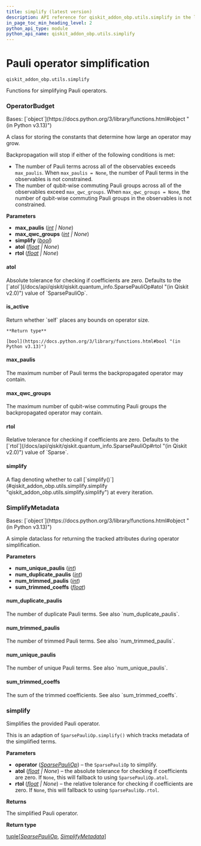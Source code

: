 ```yaml
---
title: simplify (latest version)
description: API reference for qiskit_addon_obp.utils.simplify in the latest version of qiskit-addon-obp
in_page_toc_min_heading_level: 2
python_api_type: module
python_api_name: qiskit_addon_obp.utils.simplify
---
```


<span id="module-qiskit_addon_obp.utils.simplify" />

<span id="pauli-operator-simplification-qiskit-addon-obp-utils-simplify" />

# Pauli operator simplification

`qiskit_addon_obp.utils.simplify`

Functions for simplifying Pauli operators.

### OperatorBudget

<Class id="qiskit_addon_obp.utils.simplify.OperatorBudget" github="https://github.com/Qiskit/qiskit-addon-obp/tree/stable/0.3/qiskit_addon_obp/utils/simplify.py#L43-L77" signature="OperatorBudget(max_paulis=None, max_qwc_groups=None, simplify=True, atol=None, rtol=None)" modifiers="class">
  Bases: [`object`](https://docs.python.org/3/library/functions.html#object "(in Python v3.13)")

  A class for storing the constants that determine how large an operator may grow.

  Backpropagation will stop if either of the following conditions is met:

  *   The number of Pauli terms across all of the observables exceeds `max_paulis`. When `max_paulis = None`, the number of Pauli terms in the observables is not constrained.
  *   The number of qubit-wise commuting Pauli groups across all of the observables exceed `max_qwc_groups`. When `max_qwc_groups = None`, the number of qubit-wise commuting Pauli groups in the observables is not constrained.

  **Parameters**

  *   **max\_paulis** ([*int*](https://docs.python.org/3/library/functions.html#int "(in Python v3.13)") *| None*)
  *   **max\_qwc\_groups** ([*int*](https://docs.python.org/3/library/functions.html#int "(in Python v3.13)") *| None*)
  *   **simplify** ([*bool*](https://docs.python.org/3/library/functions.html#bool "(in Python v3.13)"))
  *   **atol** ([*float*](https://docs.python.org/3/library/functions.html#float "(in Python v3.13)") *| None*)
  *   **rtol** ([*float*](https://docs.python.org/3/library/functions.html#float "(in Python v3.13)") *| None*)

  #### atol

  <Attribute id="qiskit_addon_obp.utils.simplify.OperatorBudget.atol" attributeTypeHint="float | None" attributeValue="None">
    Absolute tolerance for checking if coefficients are zero. Defaults to the [`atol`](/docs/api/qiskit/qiskit.quantum_info.SparsePauliOp#atol "(in Qiskit v2.0)") value of `SparsePauliOp`.
  </Attribute>

  #### is\_active

  <Function id="qiskit_addon_obp.utils.simplify.OperatorBudget.is_active" github="https://github.com/Qiskit/qiskit-addon-obp/tree/stable/0.3/qiskit_addon_obp/utils/simplify.py#L75-L77" signature="is_active()">
    Return whether `self` places any bounds on operator size.

    **Return type**

    [bool](https://docs.python.org/3/library/functions.html#bool "(in Python v3.13)")
  </Function>

  #### max\_paulis

  <Attribute id="qiskit_addon_obp.utils.simplify.OperatorBudget.max_paulis" attributeTypeHint="int | None" attributeValue="None">
    The maximum number of Pauli terms the backpropagated operator may contain.
  </Attribute>

  #### max\_qwc\_groups

  <Attribute id="qiskit_addon_obp.utils.simplify.OperatorBudget.max_qwc_groups" attributeTypeHint="int | None" attributeValue="None">
    The maximum number of qubit-wise commuting Pauli groups the backpropagated operator may contain.
  </Attribute>

  #### rtol

  <Attribute id="qiskit_addon_obp.utils.simplify.OperatorBudget.rtol" attributeTypeHint="float | None" attributeValue="None">
    Relative tolerance for checking if coefficients are zero. Defaults to the [`rtol`](/docs/api/qiskit/qiskit.quantum_info.SparsePauliOp#rtol "(in Qiskit v2.0)") value of `Sparse`.
  </Attribute>

  #### simplify

  <Attribute id="qiskit_addon_obp.utils.simplify.OperatorBudget.simplify" attributeTypeHint="bool" attributeValue="True">
    A flag denoting whether to call [`simplify()`](#qiskit_addon_obp.utils.simplify.simplify "qiskit_addon_obp.utils.simplify.simplify") at every iteration.
  </Attribute>
</Class>

### SimplifyMetadata

<Class id="qiskit_addon_obp.utils.simplify.SimplifyMetadata" github="https://github.com/Qiskit/qiskit-addon-obp/tree/stable/0.3/qiskit_addon_obp/utils/simplify.py#L26-L40" signature="SimplifyMetadata(num_unique_paulis, num_duplicate_paulis, num_trimmed_paulis, sum_trimmed_coeffs)" modifiers="class">
  Bases: [`object`](https://docs.python.org/3/library/functions.html#object "(in Python v3.13)")

  A simple dataclass for returning the tracked attributes during operator simplification.

  **Parameters**

  *   **num\_unique\_paulis** ([*int*](https://docs.python.org/3/library/functions.html#int "(in Python v3.13)"))
  *   **num\_duplicate\_paulis** ([*int*](https://docs.python.org/3/library/functions.html#int "(in Python v3.13)"))
  *   **num\_trimmed\_paulis** ([*int*](https://docs.python.org/3/library/functions.html#int "(in Python v3.13)"))
  *   **sum\_trimmed\_coeffs** ([*float*](https://docs.python.org/3/library/functions.html#float "(in Python v3.13)"))

  #### num\_duplicate\_paulis

  <Attribute id="qiskit_addon_obp.utils.simplify.SimplifyMetadata.num_duplicate_paulis" attributeTypeHint="int">
    The number of duplicate Pauli terms. See also `num_duplicate_paulis`.
  </Attribute>

  #### num\_trimmed\_paulis

  <Attribute id="qiskit_addon_obp.utils.simplify.SimplifyMetadata.num_trimmed_paulis" attributeTypeHint="int">
    The number of trimmed Pauli terms. See also `num_trimmed_paulis`.
  </Attribute>

  #### num\_unique\_paulis

  <Attribute id="qiskit_addon_obp.utils.simplify.SimplifyMetadata.num_unique_paulis" attributeTypeHint="int">
    The number of unique Pauli terms. See also `num_unique_paulis`.
  </Attribute>

  #### sum\_trimmed\_coeffs

  <Attribute id="qiskit_addon_obp.utils.simplify.SimplifyMetadata.sum_trimmed_coeffs" attributeTypeHint="float">
    The sum of the trimmed coefficients. See also `sum_trimmed_coeffs`.
  </Attribute>
</Class>

### simplify

<Function id="qiskit_addon_obp.utils.simplify.simplify" github="https://github.com/Qiskit/qiskit-addon-obp/tree/stable/0.3/qiskit_addon_obp/utils/simplify.py#L80-L169" signature="simplify(operator, *, atol=None, rtol=None)">
  Simplifies the provided Pauli operator.

  This is an adaption of `SparsePauliOp.simplify()` which tracks metadata of the simplified terms.

  **Parameters**

  *   **operator** ([*SparsePauliOp*](/docs/api/qiskit/qiskit.quantum_info.SparsePauliOp "(in Qiskit v2.0)")) – the `SparsePauliOp` to simplify.
  *   **atol** ([*float*](https://docs.python.org/3/library/functions.html#float "(in Python v3.13)") *| None*) – the absolute tolerance for checking if coefficients are zero. If `None`, this will fallback to using `SparsePauliOp.atol`.
  *   **rtol** ([*float*](https://docs.python.org/3/library/functions.html#float "(in Python v3.13)") *| None*) – the relative tolerance for checking if coefficients are zero. If `None`, this will fallback to using `SparsePauliOp.rtol`.

  **Returns**

  The simplified Pauli operator.

  **Return type**

  [tuple](https://docs.python.org/3/library/stdtypes.html#tuple "(in Python v3.13)")\[[*SparsePauliOp*](/docs/api/qiskit/qiskit.quantum_info.SparsePauliOp "(in Qiskit v2.0)"), [*SimplifyMetadata*](#qiskit_addon_obp.utils.simplify.SimplifyMetadata "qiskit_addon_obp.utils.simplify.SimplifyMetadata")]
</Function>

